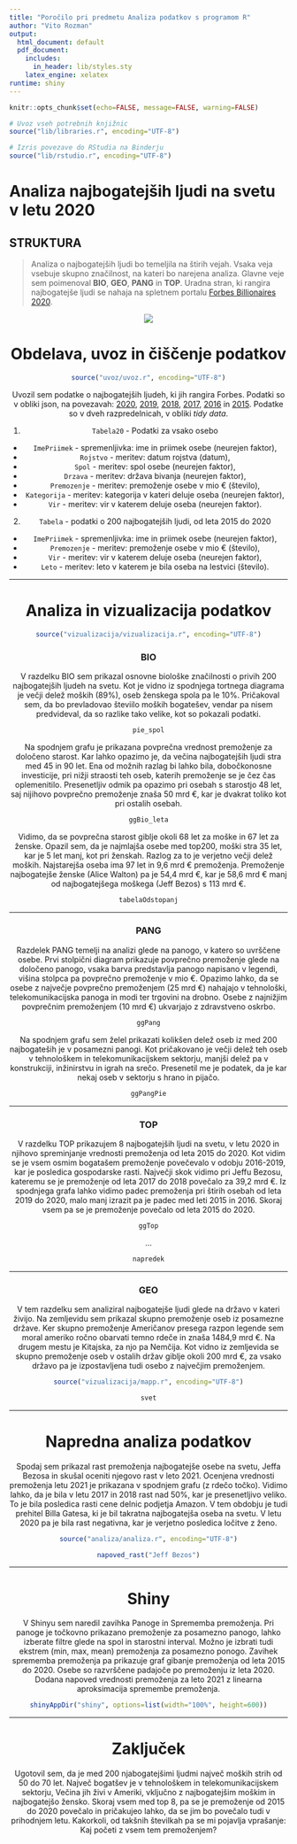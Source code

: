 ```yaml
---
title: "Poročilo pri predmetu Analiza podatkov s programom R"
author: "Vito Rozman"
output:
  html_document: default
  pdf_document:
    includes:
      in_header: lib/styles.sty
    latex_engine: xelatex
runtime: shiny
---
```


```r
knitr::opts_chunk$set(echo=FALSE, message=FALSE, warning=FALSE)

# Uvoz vseh potrebnih knjižnic
source("lib/libraries.r", encoding="UTF-8")
```

```r
# Izris povezave do RStudia na Binderju
source("lib/rstudio.r", encoding="UTF-8")
```

# **Analiza najbogatejših ljudi na svetu v letu 2020**

## STRUKTURA
>Analiza o najbogatejših ljudi bo temeljila na štirih vejah. Vsaka veja vsebuje skupno značilnost, na kateri bo narejena analiza. Glavne veje sem poimenoval **BIO**, **GEO**, **PANG** in **TOP**. Uradna stran, ki rangira najbogatejše ljudi se nahaja na spletnem portalu [Forbes Billionaires 2020](https://www.forbes.com/billionaires/).


<center>
![](slike/logo.png)

# Obdelava, uvoz in čiščenje podatkov

```r
source("uvoz/uvoz.r", encoding="UTF-8")
```

Uvozil sem podatke o najbogatejših ljudeh, ki jih rangira Forbes. Podatki so v obliki json, na povezavah: [2020](https://www.forbes.com/forbesapi/person/billionaires/2020/position/true.json), [2019](https://www.forbes.com/forbesapi/person/billionaires/2019/position/true.json), [2018](https://www.forbes.com/forbesapi/person/billionaires/2018/position/true.json), [2017](https://www.forbes.com/forbesapi/person/billionaires/2017/position/true.json), [2016](https://www.forbes.com/forbesapi/person/billionaires/2016/position/true.json) in  [2015](https://www.forbes.com/forbesapi/person/billionaires/2015/position/true.json).
Podatke so v dveh razpredelnicah, v obliki *tidy data*.

1. `Tabela20` - Podatki za vsako osebo
  - `ImePriimek` - spremenljivka: ime in priimek osebe (neurejen faktor),
  - `Rojstvo` - meritev: datum rojstva (datum),
  - `Spol` - meritev: spol osebe (neurejen faktor),
  - `Drzava` - meritev: država bivanja (neurejen faktor),
  - `Premozenje` - meritev: premoženje osebe v mio € (število),
  - `Kategorija` - meritev: kategorija v kateri deluje oseba (neurejen faktor),
  - `Vir` - meritev: vir v katerem deluje oseba (neurejen faktor).

2. `Tabela` - podatki o 200 najbogatejših ljudi, od leta 2015 do 2020
  - `ImePriimek` - spremenljivka: ime in priimek osebe (neurejen faktor),
  - `Premozenje` - meritev: premoženje osebe v mio € (število),
  - `Vir` - meritev: vir v katerem deluje oseba (neurejen faktor),
  - `Leto` - meritev: leto v katerem je bila oseba na lestvici (število).


***

# Analiza in vizualizacija podatkov

```r
source("vizualizacija/vizualizacija.r", encoding="UTF-8")
```

### **BIO**

V razdelku BIO sem prikazal osnovne biološke značilnosti o privih 200 najbogatejših ljudeh na svetu.
Kot je vidno iz spodnjega tortnega diagrama je večji delež moških (89%), oseb ženskega spola pa le 10%. Pričakoval sem, da bo prevladovao števiilo moških bogatešev, vendar pa nisem predvideval, da so razlike tako velike, kot so pokazali podatki. 
```r
pie_spol
```

Na spodnjem grafu je prikazana povprečna vrednost premoženje za določeno starost. Kar lahko opazimo je, da večina najbogatejših ljudi stra med 45 in 90 let. Ena od možnih razlag bi lahko bila, dobočkonosne investicije, pri nižji straosti teh oseb, katerih premoženje se je čez čas oplemenitilo.
Presenetljiv odmik pa opazimo pri osebah s starostjo 48 let, saj nijihovo povprečno premoženje znaša 50 mrd €, kar je dvakrat toliko kot pri ostalih osebah.

```r
ggBio_leta
```

Vidimo, da se povprečna starost giblje okoli 68 let za moške in 67 let za ženske. Opazil sem, da je najmlajša osebe med top200, moški stra 35 let, kar je 5 let manj, kot pri ženskah. Razlog za to je verjetno večji delež moških. Najstarejša oseba ima 97 let in  9,6 mrd € premoženja. Premoženje najbogatejše ženske (Alice Walton) pa je 54,4 mrd €, kar je 58,6 mrd € manj od najbogatejšega moškega (Jeff Bezos) s 113 mrd €.

```r
tabelaOdstopanj
```


***

### **PANG**

Razdelek PANG temelji na analizi glede na panogo, v katero so uvrščene osebe.
Prvi stolpični diagram prikazuje povprečno premoženje glede na določeno panogo, vsaka barva predstavlja panogo napisano v legendi, višina stolpca pa povprečno premoženje v mio €. Opazimo lahko, da se osebe z največje povprečno premoženjem (25 mrd €) nahajajo v  tehnološki, telekomunikacijska panoga in modi ter trgovini na drobno. Osebe z najnižjim povprečnim premoženjem (10 mrd €) ukvarjajo z zdravstveno oskrbo.

```r
ggPang
```

Na spodnjem grafu sem želel prikazati kolikšen delež oseb iz med 200 najbogateših je v posamezni panogi. Kot pričakovano je večji delež teh oseb v tehnološkem in telekomunikacijskem sektorju, manjši delež pa v konstrukciji, inžinirstvu in igrah na srečo. Presenetil me je podatek, da je kar nekaj oseb v sektorju s hrano in pijačo.  

```r
ggPangPie
```


***

### **TOP**

V razdelku TOP prikazujem 8 najbogatejših ljudi na svetu, v letu 2020 in njihovo spreminjanje vrednosti premoženja od leta 2015 do 2020. Kot vidim se je vsem osmim bogatašem premoženje povečevalo v odobju 2016-2019, kar je posledica gospodarske rasti. Največji skok vidimo pri Jeffu Bezosu, kateremu se je premoženje od leta 2017 do 2018 povečalo za 39,2 mrd €. Iz spodnjega grafa lahko vidimo padec premoženja pri štirih osebah od leta 2019 do 2020, malo manj izrazit pa je padec med leti 2015 in 2016. Skoraj vsem pa se je premoženje povečalo od leta 2015 do 2020.
```r
ggTop

```
...
```r
napredek
```


***

### **GEO**

V tem razdelku sem analiziral najbogatejše ljudi glede na državo v kateri živijo. Na zemljevidu sem prikazal skupno premoženje oseb iz posamezne države. Ker skupno premoženje Američanov presega razpon legende sem moral ameriko ročno obarvati temno rdeče in znaša 1484,9 mrd €. Na drugem mestu je Kitajska, za njo pa Nemčija. Kot vidno iz zemljevida se skupno premoženje oseb v ostalih držav giblje okoli 200 mrd €, za vsako državo pa je izpostavljena tudi osebo z največjim premoženjem.

```r
source("vizualizacija/mapp.r", encoding="UTF-8")
```

```r
svet
```


***

# Napredna analiza podatkov

Spodaj sem prikazal rast premoženja najbogatejše osebe na svetu, Jeffa Bezosa in skušal oceniti njegovo rast v leto 2021. Ocenjena vrednosti premoženja letu 2021 je prikazana v spodnjem grafu (z rdečo točko). Vidimo lahko, da je bila v letu 2017 in 2018 rast nad 50%, kar je presenetljivo veliko. To je bila posledica rasti cene delnic podjetja Amazon. V tem obdobju je tudi prehitel Billa Gatesa, ki je bil takratna najbogatejša oseba na svetu. V letu 2020 pa je bila rast negativna, kar je verjetno posledica ločitve z ženo.

```r
source("analiza/analiza.r", encoding="UTF-8")
```


```r
napoved_rast("Jeff Bezos")
```


***

# Shiny

V Shinyu sem naredil zavihka Panoge in Sprememba premoženja. Pri panoge je točkovno prikazano premoženje za posamezno panogo, lahko izberate filtre glede na spol in starostni interval. Možno je izbrati tudi ekstrem (min, max, mean) premoženja za posamezno ponogo.
Zavihek sprememba premoženja pa prikazuje graf gibanje premoženja od leta 2015 do 2020. Osebe so razvrščene padajoče po premoženju iz leta 2020. Dodana napoved vrednosti premoženja za leto 2021 z linearna aproksimacija spremembe premoženja.

```r
shinyAppDir("shiny", options=list(width="100%", height=600))
```


***

# Zaključek

Ugotovil sem, da je med 200 njabogatejšimi ljudmi največ moških strih od 50 do 70 let. Največ bogatšev je v tehnološkem in telekomunikacijskem sektorju, Večina jih živi v Ameriki, vključno z najbogatejšim moškim in najbogatejšo žensko. Skoraj vsem med top 8, pa se je premoženje od 2015 do 2020 povečalo in pričakujeo lahko, da se jim bo povečalo tudi v prihodnjem letu. Kakorkoli, od takšnih številkah pa se mi pojavlja vprašanje: Kaj početi z vsem tem premoženjem?



